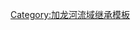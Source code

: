 {{PGélise}}<includeonly>[[Category:加龙河支流|{{PAGENAME}}]]</includeonly><noinclude>[[Category:加龙河流域继承模板]]</noinclude>